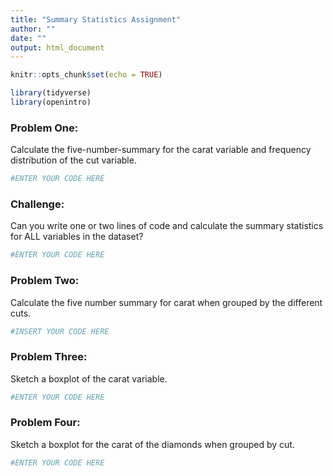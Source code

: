 ```yaml
---
title: "Summary Statistics Assignment"
author: ""
date: ""
output: html_document
---
```


```r
knitr::opts_chunk$set(echo = TRUE)

library(tidyverse)
library(openintro)
```

### Problem One:
Calculate the five-number-summary for the carat variable and frequency distribution of the cut variable. 
```r
#ENTER YOUR CODE HERE
```

### Challenge:
Can you write one or two lines of code and calculate the summary statistics for ALL variables in the dataset?

```r
#ENTER YOUR CODE HERE
```

### Problem Two:
Calculate the five number summary for carat when grouped by the different cuts.
```r
#INSERT YOUR CODE HERE
```

### Problem Three: 
Sketch a boxplot of the carat variable.

```r
#ENTER YOUR CODE HERE
```

### Problem Four: 
Sketch a boxplot for the carat of the diamonds when grouped by cut.

```r
#ENTER YOUR CODE HERE
```